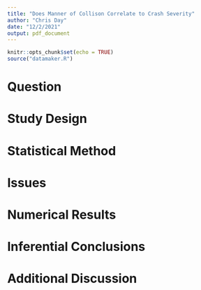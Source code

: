 ```yaml
---
title: "Does Manner of Collison Correlate to Crash Severity"
author: "Chris Day"
date: "12/2/2021"
output: pdf_document
---
```


```r
knitr::opts_chunk$set(echo = TRUE)
source("datamaker.R")
```

# Question

# Study Design

# Statistical Method

# Issues

# Numerical Results

# Inferential Conclusions

# Additional Discussion

